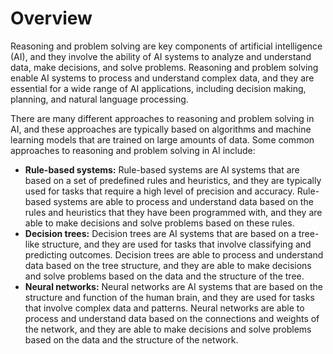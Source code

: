 # Overview

Reasoning and problem solving are key components of artificial intelligence (AI), and they involve the ability of AI systems to analyze and understand data, make decisions, and solve problems. Reasoning and problem solving enable AI systems to process and understand complex data, and they are essential for a wide range of AI applications, including decision making, planning, and natural language processing.

There are many different approaches to reasoning and problem solving in AI, and these approaches are typically based on algorithms and machine learning models that are trained on large amounts of data. Some common approaches to reasoning and problem solving in AI include:

- **Rule-based systems:** Rule-based systems are AI systems that are based on a set of predefined rules and heuristics, and they are typically used for tasks that require a high level of precision and accuracy. Rule-based systems are able to process and understand data based on the rules and heuristics that they have been programmed with, and they are able to make decisions and solve problems based on these rules.
- **Decision trees:** Decision trees are AI systems that are based on a tree-like structure, and they are used for tasks that involve classifying and predicting outcomes. Decision trees are able to process and understand data based on the tree structure, and they are able to make decisions and solve problems based on the data and the structure of the tree.
- **Neural networks:** Neural networks are AI systems that are based on the structure and function of the human brain, and they are used for tasks that involve complex data and patterns. Neural networks are able to process and understand data based on the connections and weights of the network, and they are able to make decisions and solve problems based on the data and the structure of the network.